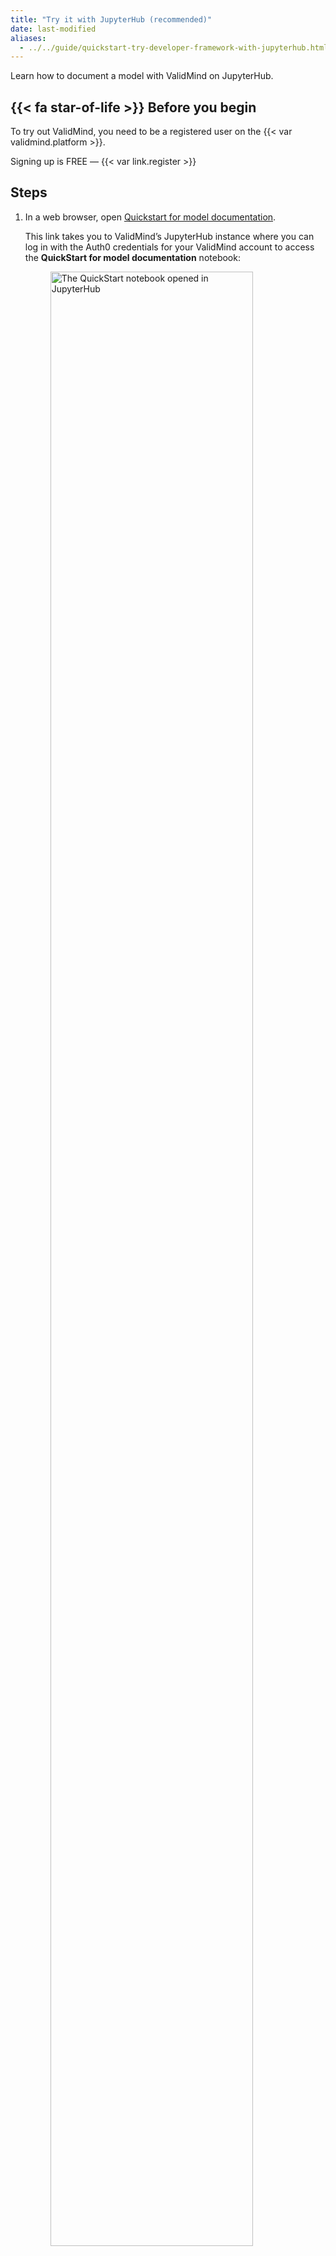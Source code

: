 ```yaml
---
title: "Try it with JupyterHub (recommended)"
date: last-modified
aliases:
  - ../../guide/quickstart-try-developer-framework-with-jupyterhub.html
---
```


Learn how to document a model with ValidMind on JupyterHub.

::: {.prereq}

## {{< fa star-of-life >}} Before you begin

To try out ValidMind, you need to be a registered user on the {{< var validmind.platform >}}.

::: {.callout title="Need an account for ValidMind?"}
Signing up is FREE — {{< var link.register >}} 
:::

:::

## Steps

1. In a web browser, open [Quickstart for model documentation](https://jupyterhub.validmind.ai/hub/user-redirect/lab/tree/quickstart_customer_churn_full_suite.ipynb).

   This link takes you to ValidMind's JupyterHub instance where you can log in with the Auth0 credentials for your ValidMind account to access the **QuickStart for model documentation** notebook:

   ![The QuickStart notebook opened in JupyterHub](jupyterhub-dashboard.png){width=90% fig-alt="A screenshot showing the QuickStart notebook opened in JupyterHub" class="screenshot"}

    The notebook will guide you through installing the {{< var validmind.developer >}}, initializing the Python environment, and finally initializing the ValidMind Client Library by connecting to the {{< var validmind.platform >}}.

2. Follow the instructions to run the first two code cells in the notebook, which will set the stage by installing and initializing ValidMind:[^1]

   - Hover over each cell and click the {{< fa circle-play >}} **icon**; OR
   - Press `Shift + Enter` on Windows or `Cmd + Enter` if you are on a Mac
   
   Under the cell at bottom of the **Initialize the client library** section, confirm that you see a success message that looks something like this:
   
   ```bash
   2024-10-08 22:06:42,610 - INFO(validmind.api_client): 🎉 Connected to ValidMind!
   📊 Model: [Demo] Customer Churn Model (ID: clwqy70qd01my22ikc49paar9)
   📁 Document Type: model_documentation
   ```
   
   This message verifies that the {{< var vm.developer >}} works as expected as is connected to the correct model within the {{< var vm.platform >}}. 

You can now continue running the rest of the cells if you want to see how the demo notebook works or, to save some time, you can move on to the [Explore sample model documentation](/get-started/platform/explore-sample-model-documentation.qmd) to explore the {{< var vm.platform >}}.  

#### Watch the tutorial

Need more help? Experience this guide in video format:

<iframe width="1120" height="630" src="https://www.youtube.com/embed/rIR8Mql7eGs?si=vnZA_zP4tAjFjI4r" title="YouTube video player" frameborder="0" allow="accelerometer; autoplay; clipboard-write; encrypted-media; gyroscope; picture-in-picture; web-share" referrerpolicy="strict-origin-when-cross-origin" allowfullscreen style="box-shadow: 5px 5px 5px #ccc, -5px 5px 5px #ccc; border-radius: 5px;"></iframe>

<!--- TO DO Screenshot --->

## What's next

Continue with [Explore sample model documentation](/get-started/platform/explore-sample-model-documentation.qmd) to learn more about using the {{< var validmind.product >}} hands-on.


<!-- FOOTNOTES -->

[^1]: [Install and initialize the client library](/developer/model-documentation/install-and-initialize-client-library.qmd)